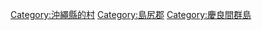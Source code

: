 {{Commonscat|Zamami, Okinawa}}
{{Catmore}}

{{DEFAULTSORT:Zamami}}
[[Category:沖繩縣的村|Category:沖繩縣的村]]
[[Category:島尻郡|Category:島尻郡]]
[[Category:慶良間群島|Category:慶良間群島]]